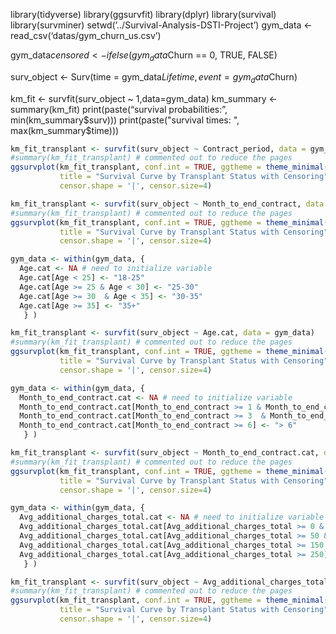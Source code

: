 library(tidyverse)
library(ggsurvfit)
library(dplyr)
library(survival)
library(survminer)
setwd('../Survival-Analysis-DSTI-Project')
gym_data <- read_csv('datas/gym_churn_us.csv')

gym_data$censored <- ifelse(gym_data$Churn == 0, TRUE, FALSE)

surv_object <- Surv(time = gym_data$Lifetime, event = gym_data$Churn)

km_fit <- survfit(surv_object ~ 1,data=gym_data)
km_summary <- summary(km_fit)
print(paste("survival probabilities: ", min(km_summary$surv)))
print(paste("survival times: ", max(km_summary$time)))

```r
km_fit_transplant <- survfit(surv_object ~ Contract_period, data = gym_data)
#summary(km_fit_transplant) # commented out to reduce the pages
ggsurvplot(km_fit_transplant, conf.int = TRUE, ggtheme = theme_minimal(),
           title = "Survival Curve by Transplant Status with Censoring", 
           censor.shape = '|', censor.size=4)
```

```r
km_fit_transplant <- survfit(surv_object ~ Month_to_end_contract, data = gym_data)
#summary(km_fit_transplant) # commented out to reduce the pages
ggsurvplot(km_fit_transplant, conf.int = TRUE, ggtheme = theme_minimal(),
           title = "Survival Curve by Transplant Status with Censoring", 
           censor.shape = '|', censor.size=4)
```

```r
gym_data <- within(gym_data, {   
  Age.cat <- NA # need to initialize variable
  Age.cat[Age < 25] <- "18-25"
  Age.cat[Age >= 25 & Age < 30] <- "25-30"
  Age.cat[Age >= 30  & Age < 35] <- "30-35"
  Age.cat[Age >= 35] <- "35+"
   } )
```

```r
km_fit_transplant <- survfit(surv_object ~ Age.cat, data = gym_data)
#summary(km_fit_transplant) # commented out to reduce the pages
ggsurvplot(km_fit_transplant, conf.int = TRUE, ggtheme = theme_minimal(),
           title = "Survival Curve by Transplant Status with Censoring", 
           censor.shape = '|', censor.size=4)
```

```r
gym_data <- within(gym_data, {   
  Month_to_end_contract.cat <- NA # need to initialize variable
  Month_to_end_contract.cat[Month_to_end_contract >= 1 & Month_to_end_contract < 3] <- "1-2"
  Month_to_end_contract.cat[Month_to_end_contract >= 3  & Month_to_end_contract < 6] <- "3-5"
  Month_to_end_contract.cat[Month_to_end_contract >= 6] <- "> 6"
   } )
```

```r
km_fit_transplant <- survfit(surv_object ~ Month_to_end_contract.cat, data = gym_data)
#summary(km_fit_transplant) # commented out to reduce the pages
ggsurvplot(km_fit_transplant, conf.int = TRUE, ggtheme = theme_minimal(),
           title = "Survival Curve by Transplant Status with Censoring", 
           censor.shape = '|', censor.size=4)
```

```r
gym_data <- within(gym_data, {   
  Avg_additional_charges_total.cat <- NA # need to initialize variable
  Avg_additional_charges_total.cat[Avg_additional_charges_total >= 0 & Avg_additional_charges_total < 50] <- "<50"
  Avg_additional_charges_total.cat[Avg_additional_charges_total >= 50 & Avg_additional_charges_total < 150] <- "50-150"
  Avg_additional_charges_total.cat[Avg_additional_charges_total >= 150  & Avg_additional_charges_total < 250] <- "150-250"
  Avg_additional_charges_total.cat[Avg_additional_charges_total >= 250] <- ">250"
   } )
```

```r
km_fit_transplant <- survfit(surv_object ~ Avg_additional_charges_total.cat, data = gym_data)
#summary(km_fit_transplant) # commented out to reduce the pages
ggsurvplot(km_fit_transplant, conf.int = TRUE, ggtheme = theme_minimal(),
           title = "Survival Curve by Transplant Status with Censoring", 
           censor.shape = '|', censor.size=4)
```
